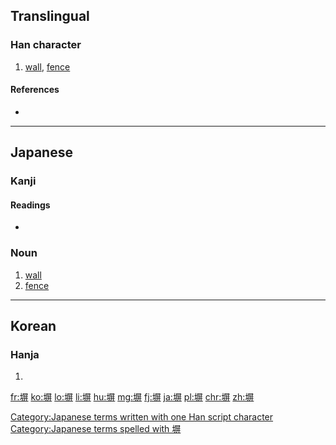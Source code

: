 ==Translingual==

===Han character===
{{Han char|rn=32|rad=土|as=09|sn=12|four=|canj=土尸廿廿 (GSTT)|ids=⿰[[土]][[屏]]}}

# [[wall]], [[fence]]

====References====
* {{Han ref|kx=0234.271|dkj=05316|dj=0472.230|hdz=10469.011|uh=5840|ud=22592}}

----

==Japanese==

===Kanji===
{{ja-kanji|grade=c|rs=土09}}

====Readings====
* {{ja-readings|on=|kun=[[かき]] (kaki), [[へい]] (hei)}}

===Noun===
{{ja-noun|k|hira=へい|rom=hei}} 

# [[wall]]
# [[fence]]

[[Category:Japanese terms written with one Han script character]]
[[Category:Japanese terms spelled with 塀]]
----

==Korean==

===Hanja===
{{ko-hanja|hangeul=병|rv=byeong|mr=pyŏng}}

# {{defn|lang=ko|sort=土09}}

[[fr:塀]]
[[ko:塀]]
[[lo:塀]]
[[li:塀]]
[[hu:塀]]
[[mg:塀]]
[[fj:塀]]
[[ja:塀]]
[[pl:塀]]
[[chr:塀]]
[[zh:塀]]